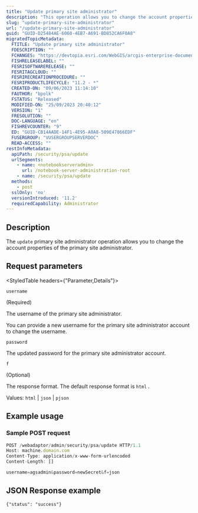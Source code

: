 ```yaml
---
title: "Update primary site administrator"
description: "This operation allows you to change the account properties of the primary site administrator."
slug: "update-primary-site-administrator"
url: "/update-primary-site-administrator"
guid: "GUID-D25484AE-6060-4EB7-A691-BD852CA6F0A8"
migratedTopicMetadata:
  FTITLE: "Update primary site administrator"
  FDESCRIPTION: ""
  FCHANGES: "https://devtopia.esri.com/WebGIS/arcgis-enterprise-documentation/issues/4870"
  FISHRELEASELABEL: ""
  FESRISOFTWARERELEASE: ""
  FESRITAGCLOUD: ""
  FESRIRECREATIONPROCEDURE: ""
  FESRIPRODUCTLIFECYCLE: "11.2 - *"
  CREATED-ON: "09/06/2023 11:14:10"
  FAUTHOR: "bpolk"
  FSTATUS: "Released"
  MODIFIED-ON: "25/09/2023 20:40:12"
  VERSION: "1"
  FRESOLUTION: ""
  DOC-LANGUAGE: "en"
  FISHREVCOUNTER: "9"
  ED: "GUID-CB14AADE-14F1-4E95-A8A8-509E47866EDF"
  FUSERGROUP: "VUSERGROUPSERVERDOC"
  READ-ACCESS: ""
restInfoMetadata:
  apiPath: /security/psa/update
  urlSegments:
    - name: <notebookserveradmin>
      url: /notebook-server-administration-root
    - name: /security/psa/update
  methods:
    - post
  sslOnly: 'no'
  versionIntroduced: '11.2'
  requiredCapability: Administrator
---
```


## Description

The `update`  primary site administrator operation allows you to change the account properties of the primary site administrator.

##  Request parameters 

<StyledTable headers={"Parameter,Details"}>

<StyledTableRow>

<StyledTableCell cellStyle="markdown">

`username` 

(Required)

</StyledTableCell>

<StyledTableCell cellStyle="markdown">

The username of the primary site administrator.

You can provide a new username for the primary site administrator account to change the username.

</StyledTableCell>

</StyledTableRow>

<StyledTableRow>

<StyledTableCell cellStyle="markdown">

`password` 

</StyledTableCell>

<StyledTableCell cellStyle="markdown">

The updated password for the primary site administrator account.

</StyledTableCell>

</StyledTableRow>

<StyledTableRow>

<StyledTableCell cellStyle="markdown">

`f` 

(Optional)

</StyledTableCell>

<StyledTableCell cellStyle="markdown">

The response format. The default response format is `html` .

Values: `html`  \| `json`  \| `pjson` 

</StyledTableCell>

</StyledTableRow>

</StyledTable>

## Example usage

### Sample POST request

```javascript
POST /webadaptor/admin/security/psa/update HTTP/1.1
Host: machine.domain.com
Content-Type: application/x-www-form-urlencoded
Content-Length: []

username=agsadmin&password=newSecret&f=json
```

 

## JSON Response example

```other
{"status": "success"}
```

 
